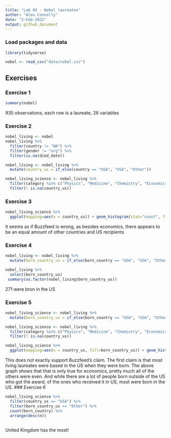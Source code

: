 ```yaml
---
title: "Lab 03 - Nobel laureates"
author: "Alex Connolly"
date: "2-Feb-2022"
output: github_document
---
```


### Load packages and data

```r
library(tidyverse) 
```

```r
nobel <- read_csv("data/nobel.csv")
```

## Exercises

### Exercise 1

```r
summary(nobel)
```

935 observations, each row is a laureate, 26 variables

### Exercise 2

```r
nobel_living <- nobel
nobel_living %>% 
  filter(country != "NA") %>%
  filter(gender != "org") %>%
  filter(is.na(died_date))

```
```r
nobel_living <- nobel_living %>%
  mutate(country_us = if_else(country == "USA", "USA", "Other"))
```
```r
nobel_living_science <- nobel_living %>%
  filter(category %in% c("Physics", "Medicine", "Chemistry", "Economics")) %>%
  filter(! is.na(country_us))
```

### Exercise 3


```r
nobel_living_science %>%
  ggplot(mapping=aes(x = country_us)) + geom_histogram(stat="count", fill="dark red") + facet_wrap(~ category) + coord_flip()
```
It seems as if Buzzfeed is wrong, as besides economics, there appears to be an equal amount of other countries and US recipients

### Exercise 4

```r
nobel_living <- nobel_living %>%
  mutate(born_country_us = if_else(born_country == "USA", "USA", "Other"))
```

```r
nobel_living %>%
  select(born_country_us)
 summary(as.factor(nobel_living$born_country_us))
```
271 were bron in the US

### Exercise 5

```r
nobel_living_science <- nobel_living %>%
  mutate(born_country_us = if_else(born_country == "USA", "USA", "Other"))
```
```r
nobel_living_science <- nobel_living %>%
  filter(category %in% c("Physics", "Medicine", "Chemistry", "Economics")) %>%
  filter(! is.na(country_us))
```

```r
nobel_living_science %>%
  ggplot(mapping=aes(x = country_us, fill=born_country_us)) + geom_histogram(stat="count", position = "stack") + facet_wrap(~ category) + coord_flip()
```
This does not exactly support Buzzfeed's claim. The first claim is that most living laureates  were based in the US when they were born. The above graph shows that that is only true for economics, pretty much all of the others were even. And while there are a lot of people born outside of the US who got the award, of the ones who received it in US, most were born in the US. 
### Exercise 6

```r
nobel_living_science %>%
  filter(country_us == "USA") %>%
  filter(born_country_us == "Other") %>%
  count(born_country) %>%
  arrange(desc(n))
  
```

United Kingdom has the most!


